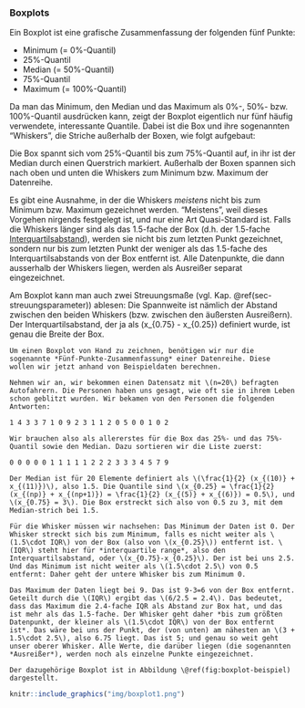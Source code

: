 ### Boxplots

Ein Boxplot ist eine grafische Zusammenfassung der folgenden fünf Punkte:

- Minimum (= 0%-Quantil)
- 25%-Quantil
- Median (= 50%-Quantil)
- 75%-Quantil
- Maximum (= 100%-Quantil)

Da man das Minimum, den Median und das Maximum als 0%-, 50%- bzw. 100%-Quantil ausdrücken kann, zeigt der Boxplot eigentlich nur fünf häufig verwendete, interessante Quantile. Dabei ist die Box und ihre sogenannten "Whiskers", die Striche außerhalb der Boxen, wie folgt aufgebaut:

Die Box spannt sich vom 25%-Quantil bis zum 75%-Quantil auf, in ihr ist der Median durch einen Querstrich markiert. Außerhalb der Boxen spannen sich nach oben und unten die Whiskers zum Minimum bzw. Maximum der Datenreihe.

Es gibt eine Ausnahme, in der die Whiskers *meistens* nicht bis zum Minimum bzw. Maximum gezeichnet werden. "Meistens", weil dieses Vorgehen nirgends festgelegt ist, und nur eine Art Quasi-Standard ist. Falls die Whiskers länger sind als das 1.5-fache der Box (d.h. der 1.5-fache [Interquartilsabstand](#sec-spannweite-iqr)), werden sie nicht bis zum letzten Punkt gezeichnet, sondern nur bis zum letzten Punkt der weniger als das 1.5-fache des Interquartilsabstands von der Box entfernt ist. Alle Datenpunkte, die dann ausserhalb der Whiskers liegen, werden als Ausreißer separat eingezeichnet.

Am Boxplot kann man auch zwei Streuungsmaße (vgl. Kap. \@ref(sec-streuungsparameter)) ablesen: Die Spannweite ist nämlich der Abstand zwischen den beiden Whiskers (bzw. zwischen den äußersten Ausreißern). Der Interquartilsabstand, der ja als \(x_{0.75} - x_{0.25}\) definiert wurde, ist genau die Breite der Box.

```exercise
Um einen Boxplot von Hand zu zeichnen, benötigen wir nur die sogenannte *Fünf-Punkte-Zusammenfassung* einer Datenreihe. Diese wollen wir jetzt anhand von Beispieldaten berechnen.

Nehmen wir an, wir bekommen einen Datensatz mit \(n=20\) befragten Autofahrern. Die Personen haben uns gesagt, wie oft sie in ihrem Leben schon geblitzt wurden. Wir bekamen von den Personen die folgenden Antworten:

1 4 3 3 7 1 0 9 2 3 1 1 2 0 5 0 0 1 0 2

Wir brauchen also als allererstes für die Box das 25%- und das 75%-Quantil sowie den Median. Dazu sortieren wir die Liste zuerst:

0 0 0 0 0 1 1 1 1 1 2 2 2 3 3 3 4 5 7 9

Der Median ist für 20 Elemente definiert als \(\frac{1}{2} (x_{(10)} + x_{(11)})\), also 1.5. Die Quantile sind \(x_{0.25} = \frac{1}{2} (x_{(np)} + x_{(np+1)}) = \frac{1}{2} (x_{(5)} + x_{(6)}) = 0.5\), und \(x_{0.75} = 3\). Die Box erstreckt sich also von 0.5 zu 3, mit dem Median-strich bei 1.5.

Für die Whisker müssen wir nachsehen: Das Minimum der Daten ist 0. Der Whisker streckt sich bis zum Minimum, falls es nicht weiter als \(1.5\cdot IQR\) von der Box (also von \(x_{0.25}\)) entfernt ist. \(IQR\) steht hier für *interquartile range*, also den Interquartilsabstand, oder \(x_{0.75}-x_{0.25}\). Der ist bei uns 2.5. Und das Minimum ist nicht weiter als \(1.5\cdot 2.5\) von 0.5 entfernt: Daher geht der untere Whisker bis zum Minimum 0.

Das Maximum der Daten liegt bei 9. Das ist 9-3=6 von der Box entfernt. Geteilt durch die \(IQR\) ergibt das \(6/2.5 = 2.4\). Das bedeutet, dass das Maximum die 2.4-fache IQR als Abstand zur Box hat, und das ist mehr als das 1.5-fache. Der Whisker geht daher *bis zum größten Datenpunkt, der kleiner als \(1.5\cdot IQR\) von der Box entfernt ist*. Das wäre bei uns der Punkt, der (von unten) am nähesten an \(3 + 1.5\cdot 2.5\), also 6.75 liegt. Das ist 5; und genau so weit geht unser oberer Whisker. Alle Werte, die darüber liegen (die sogenannten *Ausreißer*), werden noch als einzelne Punkte eingezeichnet.

Der dazugehörige Boxplot ist in Abbildung \@ref(fig:boxplot-beispiel) dargestellt.
```

```r
knitr::include_graphics("img/boxplot1.png")
```